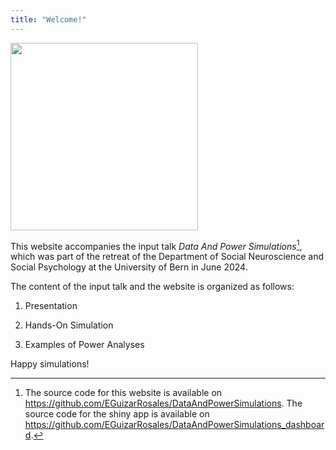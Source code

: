 ```yaml
---
title: "Welcome!"
---
```


![](images/logo.png){fig-align="center" width="300"}

This website accompanies the input talk *Data And Power Simulations*[^1], which was part of the retreat of the Department of Social Neuroscience and Social Psychology at the University of Bern in June 2024.

[^1]: The source code for this website is available on <https://github.com/EGuizarRosales/DataAndPowerSimulations>. The source code for the shiny app is available on <https://github.com/EGuizarRosales/DataAndPowerSimulations_dashboard>.

The content of the input talk and the website is organized as follows:

1.  Presentation

2.  Hands-On Simulation

3.  Examples of Power Analyses

Happy simulations!
